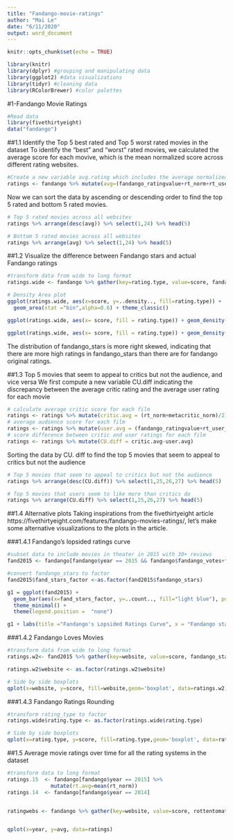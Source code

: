 ```yaml
---
title: "Fandango-movie-ratings"
author: "Mai Le"
date: "6/11/2020"
output: word_document
---
```


```r
knitr::opts_chunk$set(echo = TRUE)
```

```r
library(knitr)
library(dplyr) #grouping and manipulating data
library(ggplot2) #data visualizations
library(tidyr) #cleaning data
library(RColorBrewer) #color palettes
```

#1-Fandango Movie Ratings

```r
#Read data
library(fivethirtyeight)
data("fandango")
```

##1.1 Identify the Top 5 best rated and Top 5 worst rated movies in the dataset
To identify the "best" and "worst" rated movies, we calculated the average score for each movive, which is the mean normalized score across different rating websites.
```r
#Create a new variable avg.rating which includes the average normalized score for each movie across different rating websites
ratings <- fandango %>% mutate(avg=(fandango_ratingvalue+rt_norm+rt_user_norm+metacritic_norm+metacritic_user_nom+imdb_norm)/6) 
```

Now we can sort the data by ascending or descending order to find the top 5 rated and bottom 5 rated movies. 
```r
# Top 5 rated movies across all websites
ratings %>% arrange(desc(avg)) %>% select(1,24) %>% head(5)
```

```r
# Bottom 5 rated movies across all websites
ratings %>% arrange(avg) %>% select(1,24) %>% head(5)
```




##1.2 Visualize the difference between Fandango stars and actual Fandango ratings
```r
#transform data from wide to long format
ratings.wide <- fandango %>% gather(key=rating.type, value=score, fandango_stars,fandango_ratingvalue) 

# Density Area plot
ggplot(ratings.wide, aes(x=score, y=..density.., fill=rating.type)) +
  geom_area(stat ="bin",alpha=0.6) + theme_classic() 

ggplot(ratings.wide, aes(x= score, fill = rating.type)) + geom_density(alpha = 0.2)+ scale_fill_brewer(palette = "Set1")

ggplot(ratings.wide, aes(x= score, fill = rating.type)) + geom_density(stat= "bin",binwidth =0.5, alpha = 0.5) + labs(title ="Difference between Fandango stars and actual Fandango ratings", y = "Percentages", x="Star Ratings") + scale_fill_brewer(palette ="Set2")
```
The distribution of fandango_stars is more right skewed, indicating that there are more high ratings in fandango_stars than there are for fandango original ratings. 




##1.3 Top 5 movies that seem to appeal to critics but not the audience, and vice versa
We first compute a new variable CU.diff indicating the discrepancy between the average critic rating and the average user rating for each movie
```r
# calculate average critic score for each film
ratings <- ratings %>% mutate(critic.avg = (rt_norm+metacritic_norm)/2)
# average audience score for each film
ratings <- ratings %>% mutate(user.avg = (fandango_ratingvalue+rt_user_norm+metacritic_user_nom+imdb_norm)/4)
# score difference between critic and user ratings for each film
ratings <- ratings %>% mutate(CU.diff = critic.avg-user.avg)
```

Sorting the data by CU. diff to find the top 5 movies that seem to appeal to critics but not the audience
```r
# Top 5 movies that seem to appeal to critics but not the audience
ratings %>% arrange(desc(CU.diff)) %>% select(1,25,26,27) %>% head(5)
```
```r
# Top 5 movies that users seem to like more than critics do
ratings %>% arrange(CU.diff) %>% select(1,25,26,27) %>% head(5)
```




##1.4 Alternative plots 
Taking inspirations from the fivethirtyeight article https://fivethirtyeight.com/features/fandango-movies-ratings/, let's make some alternative visualizations to the plots in the article. 

###1.4.1 Fandango's lopsided ratings curve
```r
#subset data to include movies in theater in 2015 with 30+ reviews
fand2015 <- fandango[fandango$year == 2015 && fandango$fandango_votes+fandango$metacritic_user_vote_count >=30]

#convert fandango_stars to factor
fand2015$fand_stars_factor <-as.factor(fand2015$fandango_stars)

g1 = ggplot(fand2015) + 
  geom_bar(aes(x=fand_stars_factor, y=..count.., fill="light blue"), position = "dodge" ) + 
  theme_minimal() +
  theme(legend.position =  "none")

g1 + labs(title ="Fandango's Lopsided Ratings Curve", x = "Fandango stars", y = "Count") 
```

###1.4.2 Fandango Loves Movies
```r
#transform data from wide to long format
ratings.w2<- fand2015 %>% gather(key=website, value=score, fandango_stars,rt_norm,rt_user_norm,metacritic_norm,metacritic_user_nom,imdb_norm) 

ratings.w2$website <- as.factor(ratings.w2$website)

# Side by side boxplots 
qplot(x=website, y=score, fill=website,geom='boxplot', data=ratings.w2)+ theme(legend.position="none")+ coord_flip() + scale_fill_brewer(palette ="Pastel1")
```

###1.4.3 Fandango Ratings Rounding
```r
#transform rating_type to factor
ratings.wide$rating.type <- as.factor(ratings.wide$rating.type)

# Side by side boxplots 
qplot(x=rating.type, y=score, fill=rating.type,geom='boxplot', data=ratings.wide)+ theme(legend.position="none")+ coord_flip() + scale_fill_brewer(palette ="Pastel2")
```




##1.5 Average movie ratings over time for all the rating systems in the dataset
```r
#transform data to long format 
ratings.15  <- fandango[fandango$year == 2015] %>% 
              mutate(rt.avg=mean(rt_norm))
ratings.14  <- fandango[fandango$year == 2014]


ratingwebs <- fandango %>% gather(key=website, value=score, rottentomatoes, rottentomatoes_user, metacritic)


qplot(x=year, y=avg, data=ratings)
```